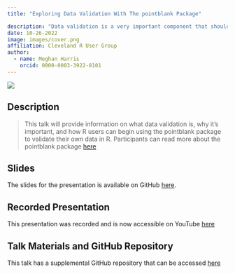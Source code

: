 ```yaml
---
title: "Exploring Data Validation With The pointblank Package"

description: "Data validation is a very important component that should not be ignored when working in data analytics or data science. While there are many ways to perform data validation in R, this talk will explore Rich Iannone and Mauricio Vargas' pointblank package for this purpose."
date: 10-26-2022
image: images/cover.png
affiliation: Cleveland R User Group
author:
  - name: Meghan Harris
    orcid: 0000-0003-3922-8101
---
```


[![](images/cover.png){fig-align="center"}](https://meghansaha.github.io/exploring_validation/)

## Description

>  This talk will provide information on what data validation is, why it's important, and how R users can begin using the pointblank package to validate their own data in R. Participants can read more about the pointblank package [here](https://rich-iannone.github.io/pointblank/)

## Slides

The slides for the presentation is available on GitHub [here](https://meghansaha.github.io/exploring_validation/).

## Recorded Presentation

This presentation was recorded and is now accessible on YouTube [here](https://t.co/181jd0X3e9)

## Talk Materials and GitHub Repository 
This talk has a supplemental GitHub repository that can be accessed [here](https://github.com/Meghansaha/exploring_validation)

